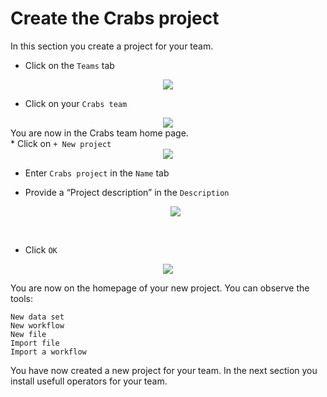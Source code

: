 # Create the Crabs project

In this section you create a project for your team.


* Click on the `Teams` tab

<center><img src="images/Click_on_teams.png"></center>

* Click on your `Crabs team`

<center><img src="images/Click_on_crabs_team.png"></center>

You are now in the Crabs team home page.
\
* Click on `+ New project`
<center><img src="images/Click_on_add_project.png"></center>

* Enter `Crabs project` in the `Name` tab

* Provide a "Project description" in the `Description`
<center><img src="images/Give_name_description_to_project.png"></center>
\
* Click `OK`

<center><img src="images/View_completed_new_project.png"></center>


You are now on the homepage of your new project.
You can observe the tools:


`New data set`  
    `New workflow`  
    `New file`  
    `Import file`  
    `Import a workflow`  

You have now created a new project for your team. In the next section you install usefull operators for your team.